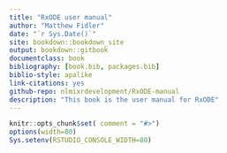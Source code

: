 ```yaml
--- 
title: "RxODE user manual"
author: "Matthew Fidler"
date: "`r Sys.Date()`"
site: bookdown::bookdown_site
output: bookdown::gitbook
documentclass: book
bibliography: [book.bib, packages.bib]
biblio-style: apalike
link-citations: yes
github-repo: nlmixrdevelopment/RxODE-manual
description: "This book is the user manual for RxODE"
---
```


```r
knitr::opts_chunk$set( comment = "#>")
options(width=80)
Sys.setenv(RSTUDIO_CONSOLE_WIDTH=80)
```
